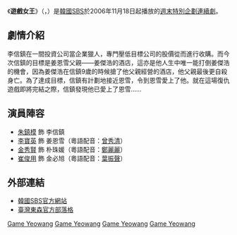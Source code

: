 {{Infobox Television
| show_name      = 遊戲女王
| original_name  = {{lang|ko|게임의 여왕}}
| image          = [[File:Queen_of_the_Game.jpg|250px]]
| caption        = 
| genre          = 
| format         = 
| creator        = 
| developer      = 
| writer         = [[李宇珍|李宇珍]]
| director       = [[吳世江|吳世江]]、[[白秀燦|白秀燦]]
| starring       = [[朱鎮模|朱鎮模]]、[[李寶英|李寶英]]、[[金秀賢_(女演員)|金秀賢]]、[[崔俊用|崔俊用]]
| slogan               =  
| theme_music_composer = 
| opentheme            = 
| endtheme             = 
| composer             = 
| country        = {{KOR}}
| language       = [[韓語|韓語]]
| num_episodes   = 20
| list_episodes  = 
| location       = {{KOR}}<br>{{NZ}}
| runtime        = 
| company        = 
| distributor    = 
| channel        = [[SBS_(韓國)|SBS]]
| picture_format = 
| audio_format   = 
| first_run      = {{KOR}}
| first_aired    = {{Start date|2006|11|18}}
| last_aired     = {{End date|2007|1|28}}
| preceded_by    = <!--只適用於系列作品-->
| followed_by    = <!--只適用於系列作品-->
| related        =
| website        = http://tv.sbs.co.kr/game/
| production_website   = 
}}

《'''遊戲女王'''》（{{lang-ko|'''게임의 여왕'''}}，{{lang-en|'''Queen of the Game'''}}）是[[韓國|韓國]][[SBS_(韓國)|SBS]]於2006年11月18日起播放的[[SBS週末連續劇|週末特別企劃連續劇]]。

== 劇情介紹 ==
李信鎮在一間投資公司當企業獵人，專門壓低目標公司的股價從而進行收購。而今次信鎮的目標是姜恩雪父親——姜傑浩的酒店，這亦是他人生中唯一能打倒姜傑浩的機會，因為姜傑浩在信鎮9歲的時候搶了他父親經營的酒店，他父親最後更自殺身亡。為了達成目標，信鎮有計劃地接近恩雪，令到恩雪愛上了他。就在這場復仇遊戲即將完結之際，信鎮發現他已愛上了恩雪……

== 演員陣容 ==
*[[朱鎮模|朱鎮模]] 飾 李信鎮
*[[李寶英|李寶英]] 飾 姜恩雪（粵語配音：[[曾秀清|曾秀清]]）
*[[金秀賢_(女演員)|金秀賢]] 飾 朴珠媛（粵語配音：[[鄭麗麗|鄭麗麗]]）
*[[崔俊用|崔俊用]] 飾 金必旭（粵語配音：[[葉振聲|葉振聲]]）

== 外部連結 ==
*[http://tv.sbs.co.kr/game/ 韓國SBS官方網站] {{ko icon}}
*[http://blog.nownews.com/blog.php?bid=4959 臺灣東森官方部落格]{{dead link|date=2018年4月 |bot=InternetArchiveBot |fix-attempted=yes }} {{zh-tw}}
{{電視節目的變遷
|電視台={{flagicon|KOR}} 韓國 [[SBS_(韓國)|SBS]]
|播放檔次=[[SBS週末特別計劃劇|週末特別企劃]]
|節目名稱=遊戲女王<br />（2006.11.18 - 2007.1.28）
|上一節目=[[愛情與野望|愛情與野望]]<br />（2006.2.4 - 2006.11.12）
|下一節目=[[為愛瘋狂|為愛瘋狂]]<br />（2007.2.1 - 2007.4.1）
}}
{{電視節目的變遷
| 電視台={{flagicon|Taiwan}} 台灣 [[東森綜合台|東森綜合台]]
| 播放檔次=星期一至五20:00-21:00
| 節目名稱=遊戲女王<br />（2008.7.14 - 2008.8.20）
| 上一節目=[[我們結婚吧_(韓國電視劇)|我們結婚吧]]<br>（2008.5.13 - 2008.7.11）
| 下一節目=[[壞女人好女人|壞女人好女人]]<br>（2008.8.21 - 2008.11.3）
}}
{{電視節目的變遷
|電視台= {{flagicon|Japan}} 日本 [[神奈川電視台|tvk]]
|播放檔次= 週二22:00
|節目名稱=遊戲女王<br />（2010年6月15日 - 2010年10月26日）
|上一節目=[[愛情殺手吳水晶|愛情殺手吳水晶]]<br />（2010年2月23日 - 2010年6月8日）
|下一節目=[[飛越比佛利|飛越比佛利]]<br />（2009年9月 - ）
}}
{{SBS週末特別計劃劇}}

[[Category:2006年韓國電視劇集|Game Yeowang]]
[[Category:東森電視外購韓劇|Game Yeowang]]
[[Category:報復題材電視劇|Game Yeowang]]
[[Category:無綫電視外購劇集|Game Yeowang]]